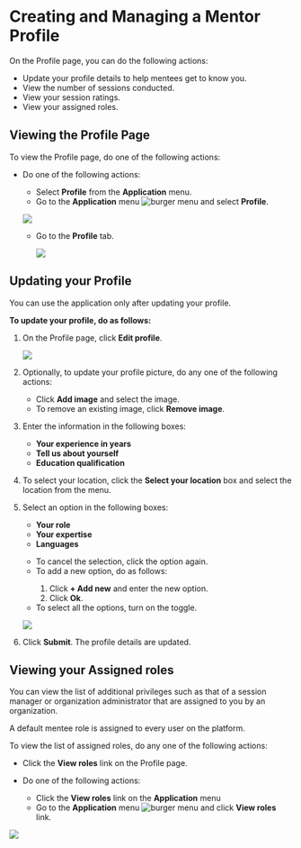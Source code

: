 
# Creating and Managing a Mentor Profile

On the Profile page, you can do the following actions:

* Update your profile details to help mentees get to know you.
* View the number of sessions conducted.
* View your session ratings.
* View your assigned roles.

## Viewing the Profile Page 

To view the Profile page, do one of the following actions:

* Do one of the following actions:

    * Select <b>Profile</b> from the <b>Application</b> menu.
    * Go to the <b>Application</b> menu ![burger menu](media/burgermenu-icon.png) and select <b>Profile</b>.

    ![](media/portal-menteeapplicationmenu.png)

    * Go to the <b>Profile</b> tab.

        ![](media/profile-icon.png)

## Updating your Profile

<Admonition type="note">
<p>You can use the application only after updating your profile.</p>
</Admonition>

**To update your profile, do as follows:**

1. On the Profile page, click <b>Edit profile</b>.

    ![](media/portal-editmentorprofile.png)

2. Optionally, to update your profile picture, do any one of the following actions:

    * Click <b>Add image</b> and select the image.
    * To remove an existing image, click <b>Remove image</b>.

3. Enter the information in the following boxes:

    * <b>Your experience in years</b>
    * <b>Tell us about yourself</b>
    * <b>Education qualification</b>

4. To select your location, click the <b>Select your location</b> box and select the location from the menu.

5. Select an option in the following boxes:

    * <b>Your role</b>
    * <b>Your expertise</b>
    * <b>Languages</b>

    <p>
        <Admonition type="tip">
        <ul>
        <li>To cancel the selection, click the option again.</li>
        <li>To add a new option, do as follows:</li>
            <ol>
            <li>Click <b>+ Add new</b> and enter the new option.</li>
            <li>Click <b>Ok</b>.</li>
            </ol>
        <li>To select all the options, turn on the toggle.</li>
        </ul>
        </Admonition>
    </p>

    ![](media/portal-createprofileoptions.png)

6. Click <b>Submit</b>. The profile details are updated.

## Viewing your Assigned roles

You can view the list of additional privileges such as that of a session manager or organization administrator that are assigned to you by an organization.

<Admonition type="tip">   
<p>A default mentee role is assigned to every user on the platform.</p>
</Admonition>

To view the list of assigned roles, do any one of the following actions:

* Click the **View roles** link on the Profile page.

* Do one of the following actions:

    * Click the **View roles** link on the <b>Application</b> menu
    * Go to the <b>Application</b> menu ![burger menu](media/burgermenu-icon.png) and click **View roles** link.

![](media/viewroles-mentor.png)